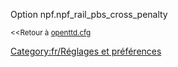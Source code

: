 {{fr/Amorce}}
Option npf.npf_rail_pbs_cross_penalty

<small><<Retour à [[fr/Archive/Manual/Settings/Openttd.cfg|openttd.cfg]]</small>
[[Category:fr/Réglages et préférences]]